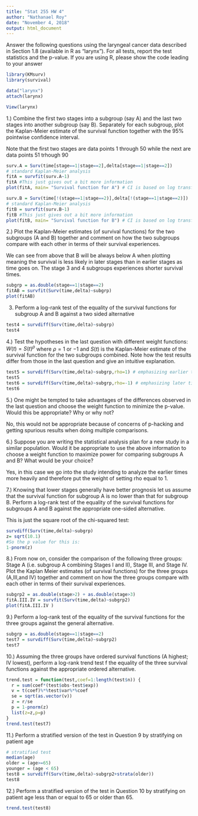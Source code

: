 ```yaml
---
title: "Stat 255 HW 4"
author: "Nathanael Roy"
date: "November 4, 2018"
output: html_document
---
```


Answer the following questions using the laryngeal cancer data described in Section 1.8 (available in R as "larynx"). For all tests, report the test statistics and the p-value. If you are using R, please show the code leading to your answer

```r
library(KMsurv)
library(survival)

data("larynx")
attach(larynx)

View(larynx)
```
1.) Combine the first two stages into a subgroup (say A) and the last two stages into another subgroup (say B). Separately for each subgroup, plot the Kaplan-Meier estimate of the survival function together with the 95% pointwise confidence interval.

Note that the first two stages are data points 1 through 50 while the next are data points 51 trhough 90
```r

surv.A = Surv(time[stage==1|stage==2],delta[stage==1|stage==2])
# standard Kaplan-Meier analysis
fitA = survfit(surv.A~1)
fitA #This just gives out a bit more information
plot(fitA, main= "Survival function for A") # CI is based on log transformation

surv.B = Surv(time[!(stage==1|stage==2)],delta[!(stage==1|stage==2)])
# standard Kaplan-Meier analysis
fitB = survfit(surv.B~1)
fitB #This just gives out a bit more information
plot(fitB, main= "Survival function for B") # CI is based on log transformation
```


2.) Plot the Kaplan-Meier estimates (of survival functions) for the two subgroups (A and B) together and comment on how the two subgroups compare with each other in terms of their survival experiences.

We can see from above that B will be always below A when plotting meaning the survival is less likely in later stages than in earlier stages as time goes on. The stage 3 and 4 subgroups experiences shorter survival times.
```r

subgrp = as.double(stage==1|stage==2)
fitAB = survfit(Surv(time,delta)~subgrp)
plot(fitAB)
```

3) Perform a log-rank test of the equality of the survival functions for subgroup A and B against a two sided alternative

```r
test4 = survdiff(Surv(time,delta)~subgrp)
test4
```

4.) Test the hypotheses in the last question with different weight functions: $W(t) = S(t)^\rho$ where $\rho=1$ or $-1$ and $S(t)$ is the Kaplan-Meier estimate of the survival function for the two subgroups combined. Note how the test results differ from those in the last question and give an intuitive explanation.

```r
test5 = survdiff(Surv(time,delta)~subgrp,rho=1) # emphasizing earlier times
test5
test6 = survdiff(Surv(time,delta)~subgrp,rho=-1) # emphasizing later times
test6
```

5.) One might be tempted to take advantages of the differences observed in the last question and choose the weight function to minimize the p-value. Would this be appropriate? Why or why not?

No, this would not be appropriate because of concerns of p-hacking and getting spurious results when doing multiple comparisons. 

6.) Suppose you are writing the statistical analysis plan for a new study in a similar population. Would it be appropriate to use the above information to choose a weight function to maximize power for comparing subgroups A and B? What would be your choice?

Yes, in this case we go into the study intending to analyze the earlier times more heavily and therefore put the weight of setting rho equal to 1.

7.) Knowing that lower stages generally have better prognosis let us assume that the survival function for subgroup A is no lower than that for subgroup B. Perform a log-rank test of the equality of the survival functions for subgroups A and B against the appropriate one-sided alternative.

This is just the square root of the chi-squared test:

```r
survdiff(Surv(time,delta)~subgrp)
z= sqrt(10.1)
#So the p value for this is:
1-pnorm(z)
```

8.) From now on, consider the comparison of the following three groups: Stage A (i.e. subgroup A combining Stages I and II), Stage III, and Stage IV. Plot the Kaplan Meier estimates (of survival functions) for the three groups (A,III,and IV) together and comment on how the three groups compare with each other in terms of their survival experiences.

```r

subgrp2 = as.double(stage>2) + as.double(stage>3)
fitA.III.IV = survfit(Surv(time,delta)~subgrp2)
plot(fitA.III.IV )
```

9.) Perform a log-rank test of the equality of the survival functions for the three groups against the general alternative.

```r

subgrp = as.double(stage==1|stage==2)
test7 = survdiff(Surv(time,delta)~subgrp2)
test7
```

10.) Assuming the three groups have ordered survival functions (A highest; IV lowest), perform a log-rank trend test f the equality of the three survival functions against the appropriate ordered alternative.

```r
trend.test = function(test,coef=1:length(test$n)) {
  r = sum(coef*(test$obs-test$exp))
  v = t(coef)%*%test$var%*%coef
  se = sqrt(as.vector(v))
  z = r/se
  p = 1-pnorm(z)
  list(z=z,p=p)
}
trend.test(test7)

```


11.) Perform a stratified version of the test in Question 9 by stratifying on patient age 

```r

# stratified test
median(age)
older = (age>=65)
younger = (age < 65)
test8 = survdiff(Surv(time,delta)~subgrp2+strata(older))
test8
```

12.) Perform a stratified version of the test in Question 10 by stratifying on patient age less than or equal to 65 or older than 65.

```r
trend.test(test8)
```
